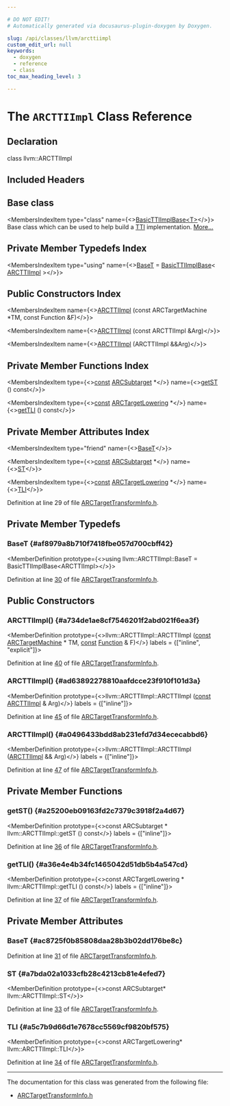 ```yaml
---

# DO NOT EDIT!
# Automatically generated via docusaurus-plugin-doxygen by Doxygen.

slug: /api/classes/llvm/arcttiimpl
custom_edit_url: null
keywords:
  - doxygen
  - reference
  - class
toc_max_heading_level: 3

---
```





# The `ARCTTIImpl` Class Reference

<DoxygenPage pluginConfig={pluginConfig}>



## Declaration

<CodeBlock>class llvm::ARCTTIImpl</CodeBlock>

## Included Headers

<IncludesList>
<IncludesListItem
  filePath="Target/ARC/ARCTargetTransformInfo.h"
  permalink="/docs/api/files/lib/lib/target/lib/target/arc/arctargettransforminfo-h"
  isLocal="true" />
</IncludesList>

## Base class

<MembersIndex>

<MembersIndexItem
  type="class"
  name={<><a href="/docs/api/classes/llvm/basicttiimplbase">BasicTTIImplBase&lt;T&gt;</a></>}>
Base class which can be used to help build a <a href="/docs/api/namespaces/llvm/#aa0d69e81725c10fa5407f0bf34462068">TTI</a> implementation. <a href="/docs/api/classes/llvm/basicttiimplbase/#details">More...</a>
</MembersIndexItem>

</MembersIndex>

## Private Member Typedefs Index

<MembersIndex>

<MembersIndexItem
  type="using"
  name={<><a href="#af8979a8b710f7418fbe057d700cbff42">BaseT</a> = <a href="/docs/api/classes/llvm/basicttiimplbase">BasicTTIImplBase</a>&lt; <a href="/docs/api/classes/llvm/arcttiimpl">ARCTTIImpl</a> &gt;</>}>
</MembersIndexItem>

</MembersIndex>

## Public Constructors Index

<MembersIndex>

<MembersIndexItem
  name={<><a href="#a734de1ae8cf7546201f2abd021f6ea3f">ARCTTIImpl</a> (const ARCTargetMachine &#42;TM, const Function &amp;F)</>}>
</MembersIndexItem>

<MembersIndexItem
  name={<><a href="#ad63892278810aafdcce23f910f101d3a">ARCTTIImpl</a> (const ARCTTIImpl &amp;Arg)</>}>
</MembersIndexItem>

<MembersIndexItem
  name={<><a href="#a0496433bdd8ab231efd7d34ececabbd6">ARCTTIImpl</a> (ARCTTIImpl &amp;&amp;Arg)</>}>
</MembersIndexItem>

</MembersIndex>

## Private Member Functions Index

<MembersIndex>

<MembersIndexItem
  type={<><a href="/docs/api/files/lib/lib/target/lib/target/aarch64/aarch64promoteconstant-cpp/#a90f8350fecae261c25be85d38b451bff">const</a> <a href="/docs/api/classes/llvm/arcsubtarget">ARCSubtarget</a> &#42;</>}
  name={<><a href="#a25200eb09163fd2c7379c3918f2a4d67">getST</a> () const</>}>
</MembersIndexItem>

<MembersIndexItem
  type={<><a href="/docs/api/files/lib/lib/target/lib/target/aarch64/aarch64promoteconstant-cpp/#a90f8350fecae261c25be85d38b451bff">const</a> <a href="/docs/api/classes/llvm/arctargetlowering">ARCTargetLowering</a> &#42;</>}
  name={<><a href="#a36e4e4b34fc1465042d51db5b4a547cd">getTLI</a> () const</>}>
</MembersIndexItem>

</MembersIndex>

## Private Member Attributes Index

<MembersIndex>

<MembersIndexItem
  type="friend"
  name={<><a href="#ac8725f0b85808daa28b3b02dd176be8c">BaseT</a></>}>
</MembersIndexItem>

<MembersIndexItem
  type={<><a href="/docs/api/files/lib/lib/target/lib/target/aarch64/aarch64promoteconstant-cpp/#a90f8350fecae261c25be85d38b451bff">const</a> <a href="/docs/api/classes/llvm/arcsubtarget">ARCSubtarget</a> &#42;</>}
  name={<><a href="#a7bda02a1033cfb28c4213cb81e4efed7">ST</a></>}>
</MembersIndexItem>

<MembersIndexItem
  type={<><a href="/docs/api/files/lib/lib/target/lib/target/aarch64/aarch64promoteconstant-cpp/#a90f8350fecae261c25be85d38b451bff">const</a> <a href="/docs/api/classes/llvm/arctargetlowering">ARCTargetLowering</a> &#42;</>}
  name={<><a href="#a5c7b9d66d1e7678cc5569cf9820bf575">TLI</a></>}>
</MembersIndexItem>

</MembersIndex>


Definition at line 29 of file <a href="/docs/api/files/lib/lib/target/lib/target/arc/arctargettransforminfo-h">ARCTargetTransformInfo.h</a>.

<SectionDefinition>

## Private Member Typedefs

### BaseT {#af8979a8b710f7418fbe057d700cbff42}

<MemberDefinition
  prototype={<>using llvm::ARCTTIImpl::BaseT =  BasicTTIImplBase&lt;ARCTTIImpl&gt;</>}>

Definition at line <a href="/docs/api/files/lib/lib/target/lib/target/arc/arctargettransforminfo-h/#l00030">30</a> of file <a href="/docs/api/files/lib/lib/target/lib/target/arc/arctargettransforminfo-h">ARCTargetTransformInfo.h</a>.
</MemberDefinition>

</SectionDefinition>

<SectionDefinition>

## Public Constructors

### ARCTTIImpl() {#a734de1ae8cf7546201f2abd021f6ea3f}

<MemberDefinition
  prototype={<>llvm::ARCTTIImpl::ARCTTIImpl (<a href="/docs/api/files/lib/lib/target/lib/target/aarch64/aarch64promoteconstant-cpp/#a90f8350fecae261c25be85d38b451bff">const</a> <a href="/docs/api/classes/llvm/arctargetmachine">ARCTargetMachine</a> &#42; TM, <a href="/docs/api/files/lib/lib/target/lib/target/aarch64/aarch64promoteconstant-cpp/#a90f8350fecae261c25be85d38b451bff">const</a> <a href="/docs/api/classes/llvm/function">Function</a> &amp; F)</>}
  labels = {["inline", "explicit"]}>

Definition at line <a href="/docs/api/files/lib/lib/target/lib/target/arc/arctargettransforminfo-h/#l00040">40</a> of file <a href="/docs/api/files/lib/lib/target/lib/target/arc/arctargettransforminfo-h">ARCTargetTransformInfo.h</a>.
</MemberDefinition>

### ARCTTIImpl() {#ad63892278810aafdcce23f910f101d3a}

<MemberDefinition
  prototype={<>llvm::ARCTTIImpl::ARCTTIImpl (<a href="/docs/api/files/lib/lib/target/lib/target/aarch64/aarch64promoteconstant-cpp/#a90f8350fecae261c25be85d38b451bff">const</a> <a href="/docs/api/classes/llvm/arcttiimpl">ARCTTIImpl</a> &amp; Arg)</>}
  labels = {["inline"]}>

Definition at line <a href="/docs/api/files/lib/lib/target/lib/target/arc/arctargettransforminfo-h/#l00045">45</a> of file <a href="/docs/api/files/lib/lib/target/lib/target/arc/arctargettransforminfo-h">ARCTargetTransformInfo.h</a>.
</MemberDefinition>

### ARCTTIImpl() {#a0496433bdd8ab231efd7d34ececabbd6}

<MemberDefinition
  prototype={<>llvm::ARCTTIImpl::ARCTTIImpl (<a href="/docs/api/classes/llvm/arcttiimpl">ARCTTIImpl</a> &amp;&amp; Arg)</>}
  labels = {["inline"]}>

Definition at line <a href="/docs/api/files/lib/lib/target/lib/target/arc/arctargettransforminfo-h/#l00047">47</a> of file <a href="/docs/api/files/lib/lib/target/lib/target/arc/arctargettransforminfo-h">ARCTargetTransformInfo.h</a>.
</MemberDefinition>

</SectionDefinition>

<SectionDefinition>

## Private Member Functions

### getST() {#a25200eb09163fd2c7379c3918f2a4d67}

<MemberDefinition
  prototype={<>const ARCSubtarget &#42; llvm::ARCTTIImpl::getST () const</>}
  labels = {["inline"]}>

Definition at line <a href="/docs/api/files/lib/lib/target/lib/target/arc/arctargettransforminfo-h/#l00036">36</a> of file <a href="/docs/api/files/lib/lib/target/lib/target/arc/arctargettransforminfo-h">ARCTargetTransformInfo.h</a>.
</MemberDefinition>

### getTLI() {#a36e4e4b34fc1465042d51db5b4a547cd}

<MemberDefinition
  prototype={<>const ARCTargetLowering &#42; llvm::ARCTTIImpl::getTLI () const</>}
  labels = {["inline"]}>

Definition at line <a href="/docs/api/files/lib/lib/target/lib/target/arc/arctargettransforminfo-h/#l00037">37</a> of file <a href="/docs/api/files/lib/lib/target/lib/target/arc/arctargettransforminfo-h">ARCTargetTransformInfo.h</a>.
</MemberDefinition>

</SectionDefinition>

<SectionDefinition>

## Private Member Attributes

### BaseT {#ac8725f0b85808daa28b3b02dd176be8c}

<MemberDefinition
  prototype="friend llvm::ARCTTIImpl::BaseT">

Definition at line <a href="/docs/api/files/lib/lib/target/lib/target/arc/arctargettransforminfo-h/#l00031">31</a> of file <a href="/docs/api/files/lib/lib/target/lib/target/arc/arctargettransforminfo-h">ARCTargetTransformInfo.h</a>.
</MemberDefinition>

### ST {#a7bda02a1033cfb28c4213cb81e4efed7}

<MemberDefinition
  prototype={<>const ARCSubtarget&#42; llvm::ARCTTIImpl::ST</>}>

Definition at line <a href="/docs/api/files/lib/lib/target/lib/target/arc/arctargettransforminfo-h/#l00033">33</a> of file <a href="/docs/api/files/lib/lib/target/lib/target/arc/arctargettransforminfo-h">ARCTargetTransformInfo.h</a>.
</MemberDefinition>

### TLI {#a5c7b9d66d1e7678cc5569cf9820bf575}

<MemberDefinition
  prototype={<>const ARCTargetLowering&#42; llvm::ARCTTIImpl::TLI</>}>

Definition at line <a href="/docs/api/files/lib/lib/target/lib/target/arc/arctargettransforminfo-h/#l00034">34</a> of file <a href="/docs/api/files/lib/lib/target/lib/target/arc/arctargettransforminfo-h">ARCTargetTransformInfo.h</a>.
</MemberDefinition>

</SectionDefinition>

<hr/>

The documentation for this class was generated from the following file:

<ul>
<li><a href="/docs/api/files/lib/lib/target/lib/target/arc/arctargettransforminfo-h">ARCTargetTransformInfo.h</a></li>
</ul>

</DoxygenPage>
